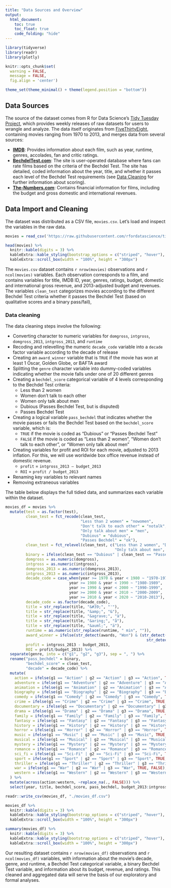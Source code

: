 ```yaml
---
title: "Data Sources and Overview"
output: 
  html_document:
    toc: true
    toc_float: true
    code_folding: "hide"
---
```


```r
library(tidyverse)
library(readr)
library(plotly)

knitr::opts_chunk$set(
  warning = FALSE, 
  message = FALSE,
  fig.align = 'center')

theme_set(theme_minimal() + theme(legend.position = "bottom"))
```

## Data Sources

The source of the dataset comes from R for Data Science's [Tidy Tuesday Project](https://github.com/rfordatascience/tidytuesday/tree/master/data/2021/2021-03-09), which provides weekly releases of raw datasets for users to wrangle and analyze. The data itself originates from [FiveThirtyEight](https://github.com/fivethirtyeight/data/tree/master/bechdel), containing movies ranging from 1970 to 2013, and merges data from several sources:

* **[IMDB](https://imdb.com)**: Provides information about each film, such as year, runtime, genres, accolades, fan and critic ratings.
* **[BechdelTest.com](http://bechdeltest.com)**: The site is user-operated database where fans can rate films based on the criteria of the Bechdel Test. The site has detailed, coded information about the year, title, and whether it passes each level of the Bechdel Test requirements (see [Data Cleaning](Data_Sources.html#Data_cleaning) for further information about scoring).
* **[The-Numbers.com](https://The-Numbers.com)**: Contains financial information for films, including the budget and gross domestic and international revenues.

## Data Import and Cleaning

The dataset was distributed as a CSV file, `movies.csv`. Let's load and inspect the variables in the raw data.

```r
movies = read_csv('https://raw.githubusercontent.com/rfordatascience/tidytuesday/master/data/2021/2021-03-09/movies.csv')

head(movies) %>% 
  knitr::kable(digits = 3) %>% 
  kableExtra::kable_styling(bootstrap_options = c("striped", "hover"), font_size = 12) %>% 
  kableExtra::scroll_box(width = "100%", height = "300px")
```
  
\n 

The `movies.csv` dataset contains `r nrow(movies)` observations and `r ncol(movies)` variables. Each observation corresponds to a film, and contains variables for title, IMDB ID, year, genres, ratings, budget, domestic and international gross revenue, and 2013-adjusted budget and revenues. The variables `clean_test` categorizes movies according to the different Bechdel Test criteria whether it passes the Bechdel Test (based on qualitative scores and a binary pass/fail),

### Data cleaning

The data cleaning steps involve the following:

- Converting character to numeric variables for `domgross`, `intgross`, `domgross_2013`, `intgross_2013`, and `runtime`
- Recoding and relevelling the numeric `decade_code` variable into a `decade` factor variable according to the decade of release
- Creating an `award_winner` variable that is `TRUE` if the movie has won at least 1 Oscar, Golden Globe, or BAFTA award
- Splitting the `genre` character variable into dummy-coded variables indicating whether the movie falls under one of 20 different genres
- Creating a `bechdel_score` categorical variable of 4 levels corresponding to the Bechdel Test criteria:
  - Less than 2 women
  - Women don't talk to each other
  - Women only talk about men
  - Dubious (Passes Bechdel Test, but is disputed)
  - Passes Bechdel Test
- Creating a logical variable `pass_bechdel` that indicates whether the movie passes or fails the Bechdel Test based on the `bechdel_score` variable, which is:
  - `TRUE` if the movie is coded as "Dubious" or "Passes Bechdel Test"
  - `FALSE` if the movie is coded as "Less than 2 women", "Women don't talk to each other", or "Women only talk about men"
- Creating variables for profit and ROI for each movie, adjusted to 2013 inflation. For this, we will use worldwide box office revenue instead of domestic revenue.
  - `profit` = `intgross_2013 – budget_2013`
  - `ROI` = `profit / budget_2013`
- Renaming key variables to relevant names
- Removing extraneous variables

The table below displays the full tidied data, and summarizes each variable within the dataset.

```r
movies_df = movies %>% 
  mutate(test = as.factor(test), 
         clean_test = fct_recode(clean_test, 
                                 "Less than 2 women" = "nowomen", 
                                 "Don't talk to each other" = "notalk",
                                 "Only talk about men" = "men", 
                                 "Dubious" = "dubious",
                                 "Passes Bechdel" = "ok"),
         clean_test = fct_relevel(clean_test, c("Less than 2 women", "Don't talk to each other", 
                                                "Only talk about men", "Dubious", "Passes Bechdel")),
         binary = ifelse(clean_test == "Dubious" | clean_test == "Passes Bechdel", TRUE, FALSE), 
         domgross = as.numeric(domgross),
         intgross = as.numeric(intgross),
         domgross_2013 = as.numeric(domgross_2013),
         intgross_2013 = as.numeric(intgross_2013),
         decade_code = case_when(year >= 1970 & year < 1980 ~ "1970-1979",
                            year >= 1980 & year < 1990 ~ "1980-1989",
                            year >= 1990 & year < 2000 ~ "1990-1999",
                            year >= 2000 & year < 2010 ~ "2000-2009",
                            year >= 2010 & year < 2020 ~ "2010-2013"),
         decade_code = as.factor(decade_code),
         title = str_replace(title, "&#39;", "'"),
         title = str_replace(title, "&amp;", "&"),
         title = str_replace(title, "&agrave;", "à"),
         title = str_replace(title, "&aring;", "å"),
         title = str_replace(title, "&auml;", "ä"), 
         runtime = as.numeric(str_replace(runtime, " min", "")),
         award_winner = ifelse(str_detect(awards, "Won") & (str_detect(awards, "Golden Globe") | 
                                                              str_detect(awards, "Oscar") | str_detect(awards, "BAFTA")), T, F), 
         profit = intgross_2013 - budget_2013,
         ROI = profit/budget_2013) %>% 
  separate(genre, into = c("g1", "g2", "g3"), sep = ", ") %>% 
  rename("pass_bechdel" = binary,
         "bechdel_score" = clean_test,
         "decade" = decade_code) %>% 
  mutate(
    action = ifelse(g1 == "Action" | g2 == "Action" | g3 == "Action", TRUE, FALSE),
    adventure = ifelse(g1 == "Adventure" | g2 == "Adventure" | g3 == "Adventure", TRUE, FALSE),
    animation = ifelse(g1 == "Animation" | g2 == "Animation" | g3 == "Animation", TRUE, FALSE),
    biography = ifelse(g1 == "Biography" | g2 == "Biography" | g3 == "Biography", TRUE, FALSE),
    comedy = ifelse(g1 == "Comedy" | g2 == "Comedy" | g3 == "Comedy", TRUE, FALSE),
    crime = ifelse(g1 == "Crime" | g2 == "Crime" | g3 == "Crime", TRUE, FALSE),
    documentary = ifelse(g1 == "Documentary" | g2 == "Documentary" | g3 == "Documentary", TRUE, FALSE),
    drama = ifelse(g1 == "Drama" | g2 == "Drama" | g3 == "Drama", TRUE, FALSE),
    family = ifelse(g1 == "Family" | g2 == "Family" | g3 == "Family", TRUE, FALSE),
    fantasy = ifelse(g1 == "Fantasy" | g2 == "Fantasy" | g3 == "Fantasy", TRUE, FALSE),
    history = ifelse(g1 == "History" | g2 == "History" | g3 == "History", TRUE, FALSE),
    horror = ifelse(g1 == "Horror" | g2 == "Horror" | g3 == "Horror", TRUE, FALSE),
    music = ifelse(g1 == "Music" | g2 == "Music" | g3 == "Music", TRUE, FALSE),
    musical = ifelse(g1 == "Musical" | g2 == "Musical" | g3 == "Musical", TRUE, FALSE),
    mystery = ifelse(g1 == "Mystery" | g2 == "Mystery" | g3 == "Mystery", TRUE, FALSE),
    romance = ifelse(g1 == "Romance" | g2 == "Romance" | g3 == "Romance", TRUE, FALSE),
    sci_fi = ifelse(g1 == "Sci-Fi" | g2 == "Sci-Fi" | g3 == "Sci-Fi", TRUE, FALSE),
    sport = ifelse(g1 == "Sport" | g2 == "Sport" | g3 == "Sport", TRUE, FALSE),
    thriller = ifelse(g1 == "Thriller" | g2 == "Thriller" | g3 == "Thriller", TRUE, FALSE),
    war = ifelse(g1 == "War" | g2 == "War" | g3 == "War", TRUE, FALSE),
    western = ifelse(g1 == "Western" | g2 == "Western" | g3 == "Western", TRUE, FALSE)
  ) %>% 
  mutate(across(action:western, ~replace_na(., FALSE))) %>%
  select(year, title, bechdel_score, pass_bechdel, budget_2013:intgross_2013, decade, imdb_id, metascore, imdb_rating, award_winner, runtime, profit, ROI, action:western) 

readr::write_csv(movies_df, "./movies_df.csv")

movies_df %>% 
  knitr::kable(digits = 3) %>% 
  kableExtra::kable_styling(bootstrap_options = c("striped", "hover"), font_size = 12) %>% 
  kableExtra::scroll_box(width = "100%", height = "300px")
```

```r
summary(movies_df) %>% 
  knitr::kable(digits = 3) %>% 
  kableExtra::kable_styling(bootstrap_options = c("striped", "hover"), font_size = 12) %>% 
  kableExtra::scroll_box(width = "100%", height = "300px")
```

  
\p

Our resulting dataset contains `r nrow(movies_df)` observations and `r ncol(movies_df)` variables, with information about the movie's decade, genre, and runtime, a Bechdel Test categorical variable, a binary Bechdel Test variable, and information about its budget, revenue, and ratings. This cleaned and aggregated data will serve the basis of our exploratory and formal analyses.
